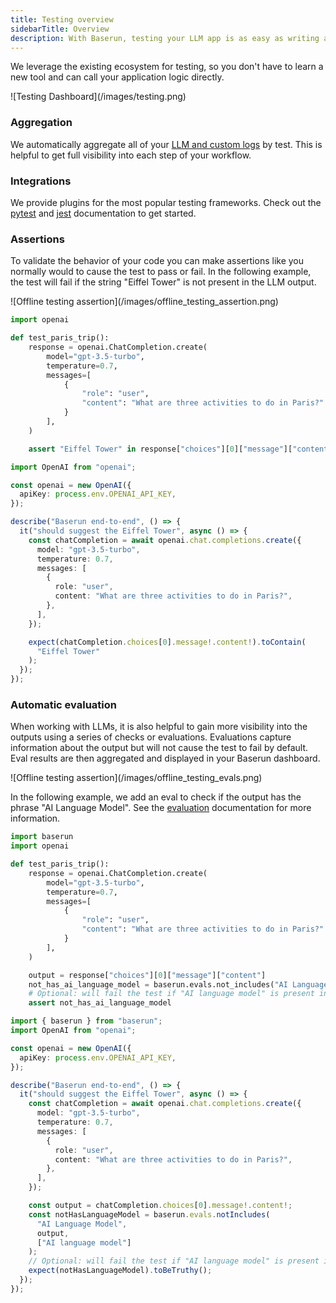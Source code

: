 ```yaml
---
title: Testing overview
sidebarTitle: Overview
description: With Baserun, testing your LLM app is as easy as writing a unit test
---
```


We leverage the existing ecosystem for testing, so you don't have to learn a new tool and can call your application logic directly.

<Frame>![Testing Dashboard](/images/testing.png)</Frame>

### Aggregation

We automatically aggregate all of your [LLM and custom logs](/logging) by test. This is helpful to get full visibility into each step of your workflow.

### Integrations

We provide plugins for the most popular testing frameworks. Check out the [pytest](/pytest) and [jest](/jest) documentation to get started.

### Assertions

To validate the behavior of your code you can make assertions like you normally would to cause the test to pass or fail. In the following example, the test will fail if the string "Eiffel Tower" is not present in the LLM output.

<Frame>
  ![Offline testing assertion](/images/offline_testing_assertion.png)
</Frame>

<CodeGroup>

```python python
import openai

def test_paris_trip():
    response = openai.ChatCompletion.create(
        model="gpt-3.5-turbo",
        temperature=0.7,
        messages=[
            {
                "role": "user",
                "content": "What are three activities to do in Paris?"
            }
        ],
    )

    assert "Eiffel Tower" in response["choices"][0]["message"]["content"]
```

```typescript typescript
import OpenAI from "openai";

const openai = new OpenAI({
  apiKey: process.env.OPENAI_API_KEY,
});

describe("Baserun end-to-end", () => {
  it("should suggest the Eiffel Tower", async () => {
    const chatCompletion = await openai.chat.completions.create({
      model: "gpt-3.5-turbo",
      temperature: 0.7,
      messages: [
        {
          role: "user",
          content: "What are three activities to do in Paris?",
        },
      ],
    });

    expect(chatCompletion.choices[0].message!.content!).toContain(
      "Eiffel Tower"
    );
  });
});
```

</CodeGroup>

### Automatic evaluation

When working with LLMs, it is also helpful to gain more visibility into the outputs using a series of checks or evaluations. Evaluations capture information about the output but will not cause the test to fail by default. Eval results are then aggregated and displayed in your Baserun dashboard.

<Frame>![Offline testing assertion](/images/offline_testing_evals.png)</Frame>

In the following example, we add an eval to check if the output has the phrase "AI Language Model". See the [evaluation](/evaluation) documentation for more information.

<CodeGroup>

```python python
import baserun
import openai

def test_paris_trip():
    response = openai.ChatCompletion.create(
        model="gpt-3.5-turbo",
        temperature=0.7,
        messages=[
            {
                "role": "user",
                "content": "What are three activities to do in Paris?"
            }
        ],
    )

    output = response["choices"][0]["message"]["content"]
    not_has_ai_language_model = baserun.evals.not_includes("AI Language Model", output, ["AI language model"])
    # Optional: will fail the test if "AI language model" is present in the output
    assert not_has_ai_language_model
```

```typescript typescript
import { baserun } from "baserun";
import OpenAI from "openai";

const openai = new OpenAI({
  apiKey: process.env.OPENAI_API_KEY,
});

describe("Baserun end-to-end", () => {
  it("should suggest the Eiffel Tower", async () => {
    const chatCompletion = await openai.chat.completions.create({
      model: "gpt-3.5-turbo",
      temperature: 0.7,
      messages: [
        {
          role: "user",
          content: "What are three activities to do in Paris?",
        },
      ],
    });

    const output = chatCompletion.choices[0].message!.content!;
    const notHasLanguageModel = baserun.evals.notIncludes(
      "AI Language Model",
      output,
      ["AI language model"]
    );
    // Optional: will fail the test if "AI language model" is present in the output
    expect(notHasLanguageModel).toBeTruthy();
  });
});
```

</CodeGroup>
